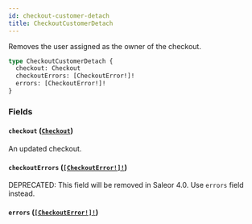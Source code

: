 ```yaml
---
id: checkout-customer-detach
title: CheckoutCustomerDetach
---
```


Removes the user assigned as the owner of the checkout.

```graphql
type CheckoutCustomerDetach {
  checkout: Checkout
  checkoutErrors: [CheckoutError!]!
  errors: [CheckoutError!]!
}
```

### Fields

#### `checkout` ([`Checkout`](/developer/api-reference/objects/checkout))

An updated checkout.

#### `checkoutErrors` ([`[CheckoutError!]!`](/developer/api-reference/objects/checkout-error))

<span class="badge badge--warning">DEPRECATED: This field will be removed in Saleor 4.0. Use `errors` field instead.</span>

#### `errors` ([`[CheckoutError!]!`](/developer/api-reference/objects/checkout-error))
